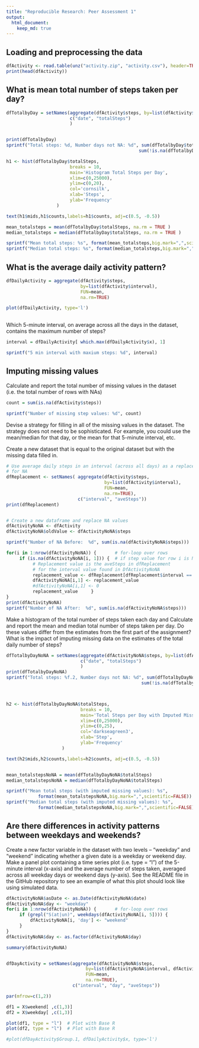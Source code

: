 ```yaml
---
title: "Reproducible Research: Peer Assessment 1"
output: 
  html_document:
    keep_md: true
---
```



## Loading and preprocessing the data

```r

dfActivity <- read.table(unz("activity.zip", "activity.csv"), header=TRUE, sep=',')
print(head(dfActivity))


```

## What is mean total number of steps taken per day?

```r

dfTotalbyDay = setNames(aggregate(dfActivity$steps, by=list(dfActivity$date), FUN=sum),
                        c("date", "totalSteps")
                        )


print(dfTotalbyDay)
sprintf("Total steps: %d, Number days not NA: %d", sum(dfTotalbyDay$totalSteps, na.rm = TRUE), 
                                                  sum(!is.na(dfTotalbyDay$totalSteps)))

h1 <- hist(dfTotalbyDay$totalSteps,
                        breaks = 10, 
                        main='Histogram Total Steps per Day', 
                        xlim=c(0,25000),
                        ylim=c(0,20),
                        col='cornsilk', 
                        xlab='Steps', 
                        ylab='Frequency'
                   )

text(h1$mids,h1$counts,labels=h1$counts, adj=c(0.5, -0.5))


```


```r
mean_totalsteps = mean(dfTotalbyDay$totalSteps, na.rm = TRUE )
median_totalsteps = median(dfTotalbyDay$totalSteps, na.rm = TRUE )

sprintf("Mean total steps: %s", format(mean_totalsteps,big.mark=",",scientific=FALSE))
sprintf("Median total steps: %s", format(median_totalsteps,big.mark=",",scientific=FALSE))
```




## What is the average daily activity pattern?

```r
dfDailyActivity = aggregate(dfActivity$steps, 
                            by=list(dfActivity$interval), 
                            FUN=mean,
                            na.rm=TRUE)

plot(dfDailyActivity, type='l')
                            
```


Which 5-minute interval, on average across all the days in the dataset, contains the maximum number of steps?

```r
interval = dfDailyActivity[ which.max(dfDailyActivity$x), 1]

sprintf("5 min interval with maxium steps: %d", interval)

```

## Imputing missing values


Calculate and report the total number of missing values in the dataset (i.e. the total number of rows with NAs)

```r
count = sum(is.na(dfActivity$steps))

sprintf("Number of missing step values: %d", count)
```


Devise a strategy for filling in all of the missing values in the dataset. The strategy does not need to be sophisticated. For example, you could use the mean/median for that day, or the mean for that 5-minute interval, etc.

Create a new dataset that is equal to the original dataset but with the missing data filled in.

```r

# Use average daily steps in an interval (across all days) as a replacement 
# for NA
dfReplacement <- setNames( aggregate(dfActivity$steps, 
                                     by=list(dfActivity$interval), 
                                     FUN=mean,
                                     na.rm=TRUE),
                           c("interval", "aveSteps"))
print(dfReplacement)


# Create a new dataframe and replace NA values
dfActivityNoNA <- dfActivity
dfActivityNoNA$oldValue <- dfActivityNoNA$steps

sprintf("Number of NA Before:  %d", sum(is.na(dfActivityNoNA$steps)))

for(i in 1:nrow(dfActivityNoNA)) {       # for-loop over rows
     if (is.na(dfActivityNoNA[i, 1])) {  # if step value for row i is NA
          # Replacement value is the aveSteps in dfReplacement 
          # for the interval value found in DfActivityNoNA
          replacement_value <- dfReplacement[dfReplacement$interval == dfActivityNoNA[i,3], 2]
          dfActivityNoNA[i,1] <- replacement_value
          #dfActivityNoNA[i,1] <- 0
          replacement_value     }
}
print(dfActivityNoNA)
sprintf("Number of NA After:  %d", sum(is.na(dfActivityNoNA$steps)))

```

Make a histogram of the total number of steps taken each day and Calculate and report the mean and median total number of steps taken per day. Do these values differ from the estimates from the first part of the assignment? What is the impact of imputing missing data on the estimates of the total daily number of steps?


```r

dfTotalbyDayNoNA = setNames(aggregate(dfActivityNoNA$steps, by=list(dfActivityNoNA$date), FUN=sum),
                            c("date", "totalSteps")
                            )
print(dfTotalbyDayNoNA)
sprintf("Total steps: %f.2, Number days not NA: %d", sum(dfTotalbyDayNoNA$totalSteps), 
                                                   sum(!is.na(dfTotalbyDayNoNA$totalSteps)))



h2 <- hist(dfTotalbyDayNoNA$totalSteps,
                            breaks = 10, 
                            main='Total Steps per Day with Imputed Missing Values', 
                            xlim=c(0,25000),
                            ylim=c(0,25),
                            col='darkseagreen3', 
                            xlab='Step', 
                            ylab='Frequency'
                     )

text(h2$mids,h2$counts,labels=h2$counts, adj=c(0.5, -0.5))


mean_totalstepsNoNA = mean(dfTotalbyDayNoNA$totalSteps)
median_totalstepsNoNA = median(dfTotalbyDayNoNA$totalSteps)

sprintf("Mean total steps (with imputed missing values): %s", 
            format(mean_totalstepsNoNA,big.mark=",",scientific=FALSE))
sprintf("Median total steps (with imputed missing values): %s", 
            format(median_totalstepsNoNA,big.mark=",",scientific=FALSE))
```

## Are there differences in activity patterns between weekdays and weekends?


Create a new factor variable in the dataset with two levels – “weekday” and “weekend” indicating whether a given date is a weekday or weekend day.
Make a panel plot containing a time series plot (i.e. \color{red}{\verb|type = "l"|}type = "l") of the 5-minute interval (x-axis) and the average number of steps taken, averaged across all weekday days or weekend days (y-axis). See the README file in the GitHub repository to see an example of what this plot should look like using simulated data.


```r

dfActivityNoNA$asDate <- as.Date(dfActivityNoNA$date)
dfActivityNoNA$day <- "weekday"
for(i in 1:nrow(dfActivityNoNA)) {       # for-loop over rows
     if (grepl("S(at|un)", weekdays(dfActivityNoNA[i, 5]))) {
         dfActivityNoNA[i, 'day'] <- "weekend"
     }
}
dfActivityNoNA$day <- as.factor(dfActivityNoNA$day)

summary(dfActivityNoNA)


dfDayActivity = setNames(aggregate(dfActivityNoNA$steps, 
                              by=list(dfActivityNoNA$interval, dfActivityNoNA$day), 
                              FUN=mean,
                              na.rm=TRUE),
                         c("interval", "day", "aveSteps"))

par(mfrow=c(1,2))        

df1 = X$weekend[ ,c(1,3)]
df2 = X$weekday[ ,c(1,3)]

plot(df1, type = "l")  # Plot with Base R
plot(df2, type = "l")  # Plot with Base R

#plot(dfDayActivity$Group.1, dfDailyActivity$x, type='l')

```




